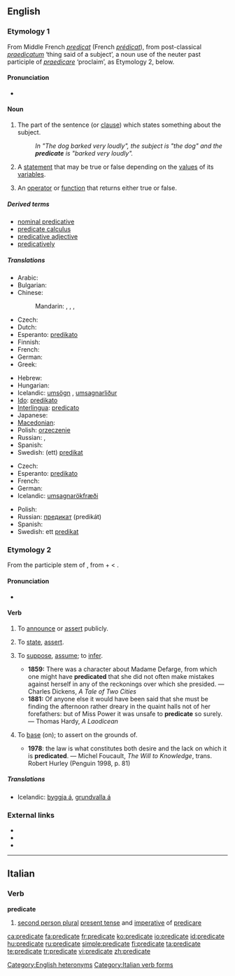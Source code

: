 {{wikipedia}}
==English==

===Etymology 1===
From Middle French ''[[predicat]]'' (French ''[[prédicat]]''), from post-classical {{etyl|la}} ''[[praedicatum]]'' ‘thing said of a subject’, a noun use of the neuter past participle of ''[[praedicare]]'' ‘proclaim’, as Etymology 2, below.

====Pronunciation====
* {{IPA|/ˈprɛdɪkət/}}

====Noun====
{{en-noun}}

# {{grammar}} The part of the sentence (or [[clause]]) which states something about the subject.
#: ''In "The dog barked very loudly", the subject is "the dog" and the '''predicate''' is "barked very loudly".''
# {{logic}} A [[statement]] that may be true or false depending on the [[value]]s of its [[variable]]s.
# {{computing}} An [[operator]] or [[function]] that returns either true or false.

=====Derived terms=====
* [[nominal predicative]]
* [[predicate calculus]]
* [[predicative adjective]]
* [[predicatively]]

=====Translations=====
{{trans-top|grammar}}
* Arabic: {{t-|ar|خبر|m|tr=khábar|sc=Arab}}
* Bulgarian: {{t+|bg|сказуемо|n|tr=skazuemo|sc=Cyrl}}
* Chinese:
*: Mandarin: {{t|cmn|謂語|sc=Hani|xs=Mandarin}},  {{t|cmn|谓语|tr=wèiyǔ|sc=Hani|xs=Mandarin}},  {{t|cmn|述語|sc=Hani|xs=Mandarin}},  {{t|cmn|述语|tr=shùyǔ|sc=Hani|xs=Mandarin}}
* Czech: {{t-|cs|přísudek|m}}
* Dutch: {{t-|nl|gezegde|n}}
* Esperanto: [[predikato]]
* Finnish: {{t+|fi|predikaatti}}
* French: {{t+|fr|prédicat|m}}
* German: {{t+|de|Prädikat|n}}
* Greek: {{t+|el|κατηγόρημα|n|tr=katigórima|sc=Grek}}
{{trans-mid}}
* Hebrew: {{t+|he|נשוא|tr=nasu|sc=Hebr}}
* Hungarian: {{t+|hu|állítmány}}
* Icelandic: [[umsögn]] {{f}}, [[umsagnarliður]] {{m}}
* [[Ido]]: [[predikato]] {{m}}
* [[Interlingua]]: [[predicato]]
* Japanese: {{t|ja|述語|tr=じゅつご, jutsugo|sc=Jpan}}
* [[Macedonian]]: {{t|mk|прирок|m|tr=prírok|sc=Cyrl|xs=Macedonian}}
* Polish: [[orzeczenie]] {{n}}
* Russian: {{t+|ru|сказуемое|n|tr=skazújemoje|sc=Cyrl}}, {{t+|ru|предикат|m|tr=predikát|sc=Cyrl}}
* Spanish: {{t-|es|predicado|m}}
* Swedish: (ett) [[predikat]]
{{trans-bottom}}

{{trans-top|logic}}
* Czech: {{t-|cs|predikát|m}}
* Esperanto: [[predikato]]
* French: {{t+|fr|prédicat|m}}
* German: {{t+|de|Prädikat|n}}
* Icelandic: [[umsagnarökfræði]] {{f}}
{{trans-mid}}
* Polish: {{t|pl|predykat|m}}
* Russian: [[предикат]] (predikát) {{m}}
* Spanish: {{t-|es|predicado|m}}
* Swedish: ett [[predikat]]
{{trans-bottom}}

===Etymology 2===
From the participle stem of {{etyl|la}} {{term|praedicare}}, from {{term|prae-||pre-}} + {{term|dicare||to proclaim}} < {{term|dicere||to say, tell}}.

====Pronunciation====
* {{IPA|/ˈprɛdɪˌkeɪt/}}

====Verb====
{{en-verb|predicat|ing}}

# {{transitive}} To [[announce]] or [[assert]] publicly.
# {{context|transitive|logic}} To [[state]], [[assert]].
# {{transitive}} To [[suppose]], [[assume]]; to [[infer]].
#* '''1859:''' There was a character about Madame Defarge, from which one might have '''predicated''' that she did not often make mistakes against herself in any of the reckonings over which she presided. — Charles Dickens, ''A Tale of Two Cities''
#* '''1881:''' Of anyone else it would have been said that she must be finding the afternoon rather dreary in the quaint halls not of her forefathers:  but of Miss Power it was unsafe to '''predicate''' so surely. — Thomas Hardy, ''A Laodicean''
# {{transitive|originally US}} To [[base]] (on); to assert on the grounds of.
#* '''1978''': the law is what constitutes both desire and the lack on which it is '''predicated'''. — Michel Foucault, ''The Will to Knowledge'', trans. Robert Hurley (Penguin 1998, p. 81)

=====Translations=====
{{trans-top|to base on, to assert on the grounds of}}
* Icelandic: [[byggja á]], [[grundvalla á]]
{{trans-mid}}
{{trans-bottom}}

===External links===
* {{R:Webster 1913}}
* {{R:Century 1911}}
* {{R:OneLook}}

[[Category:English heteronyms]]

----

==Italian==

===Verb===
'''predicate'''

# [[second person plural]] [[present tense]] and [[imperative]] of [[predicare]]

[[Category:Italian verb forms]]

[[ca:predicate]]
[[fa:predicate]]
[[fr:predicate]]
[[ko:predicate]]
[[io:predicate]]
[[id:predicate]]
[[hu:predicate]]
[[ru:predicate]]
[[simple:predicate]]
[[fi:predicate]]
[[ta:predicate]]
[[te:predicate]]
[[tr:predicate]]
[[vi:predicate]]
[[zh:predicate]]